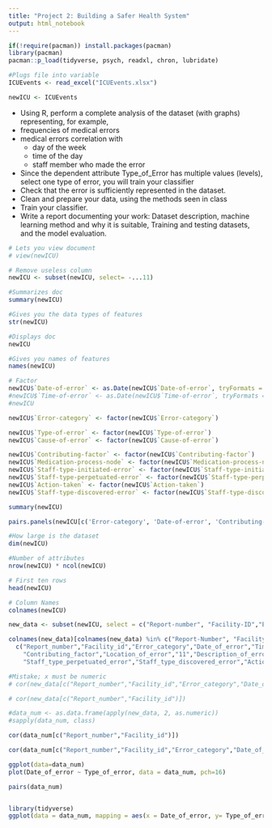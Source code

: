 ```yaml
---
title: "Project 2: Building a Safer Health System"
output: html_notebook
---
```


```r
if(!require(pacman)) install.packages(pacman)
library(pacman)
pacman::p_load(tidyverse, psych, readxl, chron, lubridate)
```

```r
#Plugs file into variable
ICUEvents <- read_excel("ICUEvents.xlsx")
```


```r
newICU <- ICUEvents


```

-	Using R, perform a complete analysis of the dataset (with graphs) representing, for example, 
  - frequencies of medical errors 
  - medical errors correlation with 
    - day of the week
    - time of the day
    - staff member who made the error 
-	Since the dependent attribute Type_of_Error has multiple values (levels), select one type of error, you will train your classifier 
-	Check that the error  is sufficiently represented in the dataset.
-	Clean and prepare your data, using the methods seen in class
-	Train your classifier.
-	Write a report documenting your work: Dataset description, machine learning method and why it is suitable, Training and testing datasets, and the model evaluation.

```r
# Lets you view document
# view(newICU)
```


```r
# Remove useless column
newICU <- subset(newICU, select= -...11)
```


```r
#Summarizes doc
summary(newICU)
```


```r
#Gives you the data types of features
str(newICU)
```


```r
#Displays doc
newICU
```


```r
#Gives you names of features
names(newICU)
```
```r
# Factor 
newICU$`Date-of-error` <- as.Date(newICU$`Date-of-error`, tryFormats = c("%d-%m-%Y", "%d/%m/%y"))
#newICU$`Time-of-error` <- as.Date(newICU$`Time-of-error`, tryFormats = c("%h:%m"))
#newICU

```


```r
newICU$`Error-category` <- factor(newICU$`Error-category`)
```


```r
newICU$`Type-of-error` <- factor(newICU$`Type-of-error`)
newICU$`Cause-of-error` <- factor(newICU$`Cause-of-error`)
```


```r
newICU$`Contributing-factor` <- factor(newICU$`Contributing-factor`)
newICU$`Medication-process-node` <- factor(newICU$`Medication-process-node`)
newICU$`Staff-type-initiated-error` <- factor(newICU$`Staff-type-initiated-error`)
newICU$`Staff-type-perpetuated-error` <- factor(newICU$`Staff-type-perpetuated-error`)
newICU$`Action-taken` <- factor(newICU$`Action-taken`)
newICU$`Staff-type-discovered-error` <- factor(newICU$`Staff-type-discovered-error`)

```

```r
summary(newICU)
```

```r


pairs.panels(newICU[c('Error-category', 'Date-of-error', 'Contributing-factor', 'Medication-process-node', 'Location-of-error', 'Type-of-error', 'Staff-type-perpetuated-error', 'Staff-type-discovered-error')])
```


```r
#How large is the dataset
dim(newICU)
```


```r
#Number of attributes
nrow(newICU) * ncol(newICU)
```


```r
# First ten rows
head(newICU)
```


```r
# Column Names
colnames(newICU)
```


```r
new_data <- subset(newICU, select = c("Report-number", "Facility-ID","Error-category","Date-of-error", "Time-of-error","Day-of-week","Type-of-error","Cause-of-error", "Contributing-factor","Location-of-error", "Description-of-error", "Medication-process-node","Staff-type-initiated-error","Staff-type-perpetuated-error", "Staff-type-discovered-error","Action-taken","Action-taken-detail","Date-record-was-entered"))
```


```r
colnames(new_data)[colnames(new_data) %in% c("Report-Number", "Facility-ID", "Error-Category",                                           "Date-of-error","Time-of-error", "Day-of-week", "Type-of-error", "Cause-of-error", "Contributing-factor","Location-of-error","Description-of-error", "Medication-process-node","Staff-type-initiated-error","Staff-type-perpetuated-error", "Staff-type-discovered-error","Action-taken","Action-taken-detail","Date-record-was-entered")] <-
  c("Report_number","Facility_id","Error_category","Date_of_error","Time_of_error","Day_of_week","Type_of_error","Cause_of_error",
    "Contributing_factor","Location_of_error","11","Description_of_error","Medication_process_node","Staff_type_initiated_error",
    "Staff_type_perpetuated_error","Staff_type_discovered_error","Action_taken","Action_taken_detail","Date_record_was_entered")
```


```r
#Mistake; x must be numeric
# cor(new_data[c("Report_number","Facility_id","Error_category","Date_of_error","Type_of_error","Cause_of_error")])

# cor(new_data[c("Report_number","Facility_id")])
```


```r
#data_num <- as.data.frame(apply(new_data, 2, as.numeric))
#sapply(data_num, class)
```


```r
cor(data_num[c("Report_number","Facility_id")])
```


```r
cor(data_num[c("Report_number","Facility_id","Error_category","Date_of_error","Type_of_error","Cause_of_error", 'Staff-type-initiated-error')])
```


```r
ggplot(data=data_num)
plot(Date_of_error ~ Type_of_error, data = data_num, pch=16)

pairs(data_num)


library(tidyverse)
ggplot(data = data_num, mapping = aes(x = Date_of_error, y= Type_of_error))







```


